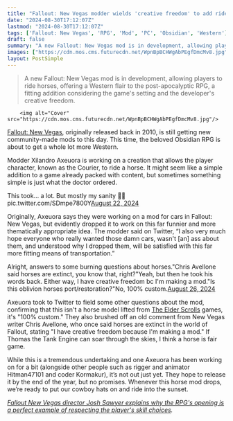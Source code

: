 ```yaml
---
title: "Fallout: New Vegas modder wields 'creative freedom' to add rideable horses to Obsidian's epic Western RPG"
date: "2024-08-30T17:12:07Z"
lastmod: "2024-08-30T17:12:07Z"
tags: ['Fallout: New Vegas', 'RPG', 'Mod', 'PC', 'Obsidian', 'Western']
draft: false
summary: "A new Fallout: New Vegas mod is in development, allowing players to ride horses, offering a Western flair to the post-apocalyptic RPG, a fitting addition considering the game's setting and the developer's creative freedom."
images: ["https://cdn.mos.cms.futurecdn.net/WpnBpBCHWgAbPEgfDmcMv8.jpg"]
layout: PostSimple
---
```

> A new Fallout: New Vegas mod is in development, allowing players to ride horses, offering a Western flair to the post-apocalyptic RPG, a fitting addition considering the game's setting and the developer's creative freedom.


        <img alt="Cover" src="https://cdn.mos.cms.futurecdn.net/WpnBpBCHWgAbPEgfDmcMv8.jpg"/>
        
[Fallout: New Vegas](https://www.gamesradar.com/games/fallout/fallout-new-vegas-directors-advice-for-players-who-dont-understand-the-rpgs-divisive-card-game-try-again/), originally released back in 2010, is still getting new community-made mods to this day. This time, the beloved Obsidian RPG is about to get a whole lot more Western. 

Modder Xilandro Axeuora is working on a creation that allows the player character, known as the Courier, to ride a horse. It might seem like a simple addition to a game already packed with content, but sometimes something simple is just what the doctor ordered.

This took... a lot. But mostly my sanity 🫠🚬 pic.twitter.com/SDmpe7800Y[August 22, 2024](https://twitter.com/Xilandro/status/1826434205238043045)

Originally, Axeuora says they were working on a mod for cars in Fallout: New Vegas, but evidently dropped it to work on this far funnier and more thematically appropriate idea. The modder said on Twitter, “I also very much hope everyone who really wanted those damn cars, wasn't [an] ass about them, and understood why I dropped them, will be satisfied with this far more fitting means of transportation.”

Alright, answers to some burning questions about horses."Chris Avellone said horses are extinct, you know that, right?"Yeah, but then he took his words back. Either way, I have creative freedom bc I'm making a mod."Is this oblivion horses port/restoration?"No, 100% custom.[August 26, 2024](https://twitter.com/Xilandro/status/1827909348472832054)

Axeuora took to Twitter to field some other questions about the mod, confirming that this isn't a horse model lifted from [The Elder Scrolls](https://www.gamesradar.com/tag/the-elder-scrolls/) games, it's "100% custom." They also brushed off an old comment from New Vegas writer Chris Avellone, who once said horses are extinct in the world of Fallout, stating "I have creative freedom because I'm making a mod." If Thomas the Tank Engine can soar through the skies, I think a horse is fair game. 

While this is a tremendous undertaking and one Axeuora has been working on for a bit (alongside other people such as rigger and animator Hitman47101 and coder Kormakur), it’s not out just yet. They hope to release it by the end of the year, but no promises. Whenever this horse mod drops, we’re ready to put our cowboy hats on and ride into the sunset.

[<em>Fallout New Vegas director Josh Sawyer explains why the RPG's opening is a perfect example of respecting the player's skill choices</em>](https://www.gamesradar.com/games/fallout/fallout-new-vegas-director-josh-sawyer-explains-why-the-rpgs-opening-is-a-perfect-example-of-respecting-the-players-skill-choices/)*.*
        